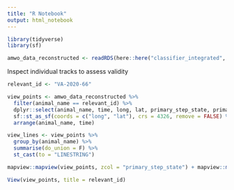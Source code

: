```yaml
---
title: "R Notebook"
output: html_notebook
---
```


```r
library(tidyverse)
library(sf)

amwo_data_reconstructed <- readRDS(here::here("classifier_integrated", "fac_primary_state_delineation.rds"))
```

Inspect individual tracks to assess validity
```r
relevant_id <- "VA-2020-66"

view_points <- amwo_data_reconstructed %>%
  filter(animal_name == relevant_id) %>% 
  dplyr::select(animal_name, time, long, lat, primary_step_state, primary_point_state, event_id) %>%
  sf::st_as_sf(coords = c("long", "lat"), crs = 4326, remove = FALSE) %>%
  arrange(animal_name, time)

view_lines <- view_points %>%
  group_by(animal_name) %>%
  summarise(do_union = F) %>%
  st_cast(to = "LINESTRING")

mapview::mapview(view_points, zcol = "primary_step_state") + mapview::mapview(view_lines)
```


```r
View(view_points, title = relevant_id)
```

